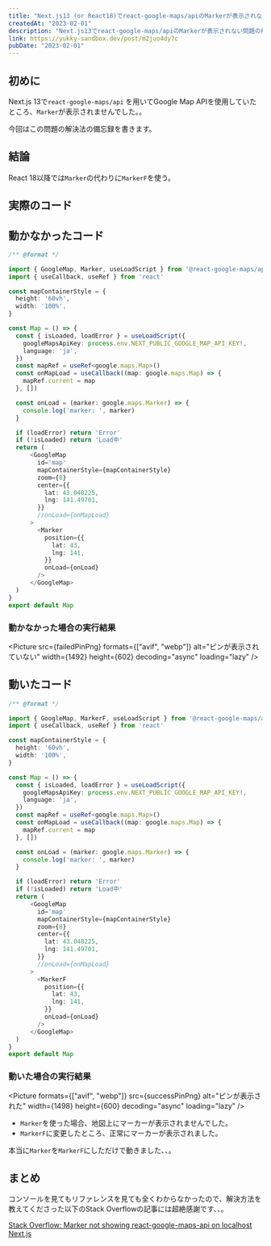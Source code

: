 ```yaml
---
title: "Next.js13 (or React18)でreact-google-maps/apiのMarkerが表示されない"
createdAt: "2023-02-01"
description: "Next.js13でreact-google-maps/apiのMarkerが表示されない問題の解決策の備忘録です。"
link: https://yukky-sandbox.dev/post/m2juo4dy7c
pubDate: "2023-02-01"
---
```



## 初めに

Next.js 13で`react-google-maps/api` を用いてGoogle Map APIを使用していたところ、`Marker`が表示されませんでした。。

今回はこの問題の解決法の備忘録を書きます。

## 結論

React 18以降では`Marker`の代わりに`MarkerF`を使う。

## 実際のコード

## 動かなかったコード

```typescript
/** @format */

import { GoogleMap, Marker, useLoadScript } from '@react-google-maps/api'
import { useCallback, useRef } from 'react'

const mapContainerStyle = {
  height: '60vh',
  width: '100%',
}

const Map = () => {
  const { isLoaded, loadError } = useLoadScript({
    googleMapsApiKey: process.env.NEXT_PUBLIC_GOOGLE_MAP_API_KEY!,
    language: 'ja',
  })
  const mapRef = useRef<google.maps.Map>()
  const onMapLoad = useCallback((map: google.maps.Map) => {
    mapRef.current = map
  }, [])

  const onLoad = (marker: google.maps.Marker) => {
    console.log('marker: ', marker)
  }

  if (loadError) return 'Error'
  if (!isLoaded) return 'Load中'
  return (
      <GoogleMap
        id='map'
        mapContainerStyle={mapContainerStyle}
        zoom={8}
        center={{
          lat: 43.048225,
          lng: 141.49701,
        }}
        //onLoad={onMapLoad}
      >
        <Marker
          position={{
            lat: 43,
            lng: 141,
          }}
          onLoad={onLoad}
        />
      </GoogleMap>
  )
}
export default Map
```

### 動かなかった場合の実行結果

<Picture
  src={failedPinPng}
  formats={["avif", "webp"]}
  alt="ピンが表示されていない"
  width={1492}
  height={602}
  decoding="async"
  loading="lazy"
/>

## 動いたコード

```typescript
/** @format */

import { GoogleMap, MarkerF, useLoadScript } from '@react-google-maps/api'
import { useCallback, useRef } from 'react'

const mapContainerStyle = {
  height: '60vh',
  width: '100%',
}

const Map = () => {
  const { isLoaded, loadError } = useLoadScript({
    googleMapsApiKey: process.env.NEXT_PUBLIC_GOOGLE_MAP_API_KEY!,
    language: 'ja',
  })
  const mapRef = useRef<google.maps.Map>()
  const onMapLoad = useCallback((map: google.maps.Map) => {
    mapRef.current = map
  }, [])

  const onLoad = (marker: google.maps.Marker) => {
    console.log('marker: ', marker)
  }

  if (loadError) return 'Error'
  if (!isLoaded) return 'Load中'
  return (
      <GoogleMap
        id='map'
        mapContainerStyle={mapContainerStyle}
        zoom={8}
        center={{
          lat: 43.048225,
          lng: 141.49701,
        }}
        //onLoad={onMapLoad}
      >
        <MarkerF
          position={{
            lat: 43,
            lng: 141,
          }}
          onLoad={onLoad}
        />
      </GoogleMap>
  )
}
export default Map
```

### 動いた場合の実行結果

<Picture
  formats={["avif", "webp"]}
  src={successPinPng}
  alt="ピンが表示された"
  width={1498}
  height={600}
  decoding="async"
  loading="lazy"
/>

- `Marker`を使った場合、地図上にマーカーが表示されませんでした。
- `MarkerF`に変更したところ、正常にマーカーが表示されました。

本当に`Marker`を`MarkerF`にしただけで動きました、、。

## まとめ

コンソールを見てもリファレンスを見ても全くわからなかったので、解決方法を教えてくださった以下のStack Overflowの記事には超絶感謝です、、。

[Stack Overflow: Marker not showing react-google-maps-api on localhost Next.js](https://stackoverflow.com/questions/72112491/marker-not-showing-react-google-maps-api-on-localhost-next-js)
